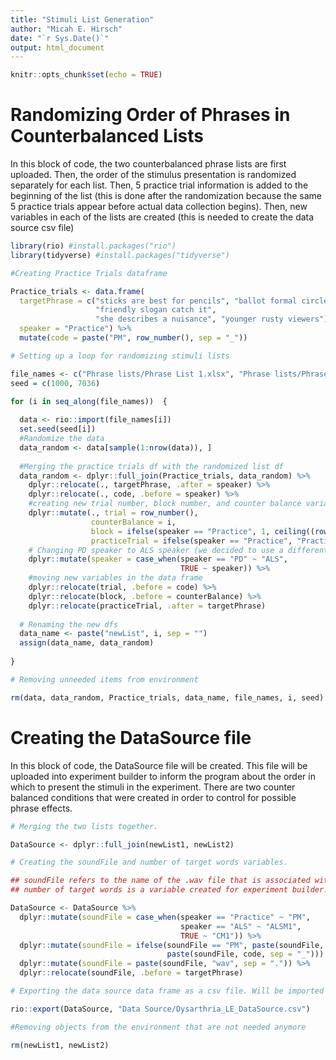 ```yaml
---
title: "Stimuli List Generation"
author: "Micah E. Hirsch"
date: "`r Sys.Date()`"
output: html_document
---
```


```r
knitr::opts_chunk$set(echo = TRUE)
```

# Randomizing Order of Phrases in Counterbalanced Lists
 
In this block of code, the two counterbalanced phrase lists are first uploaded. Then, the order of the stimulus presentation is randomized separately for each list. Then, 5 practice trial information is added to the beginning of the list (this is done after the randomization because the same 5 practice trials appear before actual data collection begins). Then, new variables in each of the lists are created (this is needed to create the data source csv file)

```r

library(rio) #install.packages("rio")
library(tidyverse) #install.packages("tidyverse")

#Creating Practice Trials dataframe

Practice_trials <- data.frame(
  targetPhrase = c("sticks are best for pencils", "ballot formal circles", 
                   "friendly slogan catch it",
                   "she describes a nuisance", "younger rusty viewers"),
  speaker = "Practice") %>%
  mutate(code = paste("PM", row_number(), sep = "_"))

# Setting up a loop for randomizing stimuli lists

file_names <- c("Phrase lists/Phrase List 1.xlsx", "Phrase lists/Phrase List 2.xlsx")
seed = c(1000, 7036)

for (i in seq_along(file_names))  {
 
  data <- rio::import(file_names[i])
  set.seed(seed[i])
  #Randomize the data
  data_random <- data[sample(1:nrow(data)), ]
  
  #Merging the practice trials df with the randomized list df
  data_random <- dplyr::full_join(Practice_trials, data_random) %>%
    dplyr::relocate(., targetPhrase, .after = speaker) %>%
    dplyr::relocate(., code, .before = speaker) %>%
    #creating new trial number, block number, and counter balance variables
    dplyr::mutate(., trial = row_number(), 
                  counterBalance = i, 
                  block = ifelse(speaker == "Practice", 1, ceiling((row_number() - 5)/ 10) + 1), 
                  practiceTrial = ifelse(speaker == "Practice", "Practice", "Experimental")) %>%
    # Changing PD speaker to ALS speaker (we decided to use a different speaker for this study)
    dplyr::mutate(speaker = case_when(speaker == "PD" ~ "ALS",
                                      TRUE ~ speaker)) %>%
    #moving new variables in the data frame
    dplyr::relocate(trial, .before = code) %>%
    dplyr::relocate(block, .before = counterBalance) %>%
    dplyr::relocate(practiceTrial, .after = targetPhrase)
  
  # Renaming the new dfs
  data_name <- paste("newList", i, sep = "")
  assign(data_name, data_random)
  
}

# Removing unneeded items from environment

rm(data, data_random, Practice_trials, data_name, file_names, i, seed)

```

# Creating the DataSource file

In this block of code, the DataSource file will be created. This file will be uploaded into experiment builder to inform the program about the order in which to present the stimuli in the experiment. There are two counter balanced conditions that were created in order to control for possible phrase effects.

```r

# Merging the two lists together.

DataSource <- dplyr::full_join(newList1, newList2)

# Creating the soundFile and number of target words variables.

## soundFile refers to the name of the .wav file that is associated with each phrase/stimulus
## number of target words is a variable created for experiment builder. When listeners repeat the phrase they heard aloud in the pupillometry experiment, the experimenter will record the number of correct words by selecting the appropriate key on the host computer keyboard. Most of the phrases have 3 target words (with the exception of 2 phrases. Those only have 2 target words). Experiment Builder will compare the experimenter's input with this variable to record whether the phrase was repeated correctly (i.e. all target words recognized).

DataSource <- DataSource %>%
  dplyr::mutate(soundFile = case_when(speaker == "Practice" ~ "PM",
                                      speaker == "ALS" ~ "ALSM1",
                                      TRUE ~ "CM1")) %>%
  dplyr::mutate(soundFile = ifelse(soundFile == "PM", paste(soundFile, trial, sep = "_"), 
                                   paste(soundFile, code, sep = "_"))) %>%
  dplyr::mutate(soundFile = paste(soundFile, "wav", sep = ".")) %>%
  dplyr::relocate(soundFile, .before = targetPhrase) 

# Exporting the data source data frame as a csv file. Will be imported into Experiment Builder for programming pupillometry experiment.

rio::export(DataSource, "Data Source/Dysarthria_LE_DataSource.csv")

#Removing objects from the environment that are not needed anymore

rm(newList1, newList2)

```

